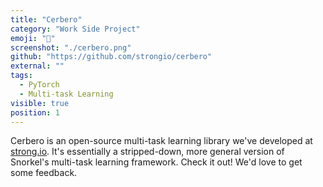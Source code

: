 ```yaml
---
title: "Cerbero"
category: "Work Side Project"
emoji: "💪"
screenshot: "./cerbero.png"
github: "https://github.com/strongio/cerbero"
external: ""
tags:
  - PyTorch
  - Multi-task Learning
visible: true
position: 1
---
```


Cerbero is an open-source multi-task learning library we've developed at <a href="https://strong.io" target="_blank" rel="nofollow noopener noreferrer" aria-label="External Link"><Underlining>strong.io</Underlining></a>.
It's essentially a stripped-down, more general version of Snorkel's multi-task learning framework.
Check it out! We'd love to get some feedback.
